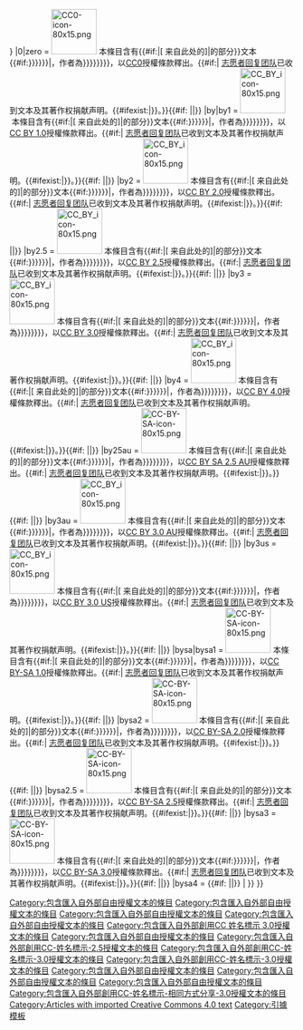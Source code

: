 {{License |text={{#switch:{{{1|{{{cc}}}}}}
|0|zero = [[File:CC0-icon-80x15.png|80px|link=|alt=]]&nbsp;本條目含有{{#if:{{{url|}}}|[{{{url}}} 来自此处的]|的部分}}文本{{#if:{{{2|{{{author|{{{author(s)|}}}}}}}}}|，作者為{{{2|{{{author|{{{author(s)|}}}}}}}}}}}，以<span class=plainlinks>[https://creativecommons.org/publicdomain/zero/1.0/ CC0]</span>授權條款釋出。{{#if:{{{otrs|}}}|&#32;[[WP:志愿者回复团队|志愿者回复团队]]已收到文本及其著作权捐献声明。{{#ifexist:{{TALKPAGENAME}}|{{selfref-inline|&#59;详情请见[[{{TALKPAGENAME}}|討論頁]]}}}}。}}<includeonly>{{#if: {{{demo|}}} ||[[Category:包含匯入自外部自由授權文本的條目]]}}</includeonly>
|by|by1 = [[File:CC BY icon-80x15.png|80px|link=creativecommons:by/1.0/|alt=]]&nbsp;本條目含有{{#if:{{{url|}}}|[{{{url}}} 来自此处的]|的部分}}文本{{#if:{{{2|{{{author|{{{author(s)|}}}}}}}}}|，作者為{{{2|{{{author|{{{author(s)|}}}}}}}}}}}，以[[creativecommons:by/1.0/|CC BY 1.0]]授權條款釋出。{{#if:{{{otrs|}}}|&#32;[[WP:志愿者回复团队|志愿者回复团队]]已收到文本及其著作权捐献声明。{{#ifexist:{{TALKPAGENAME}}|{{selfref-inline|&#59;详情请见[[{{TALKPAGENAME}}|討論頁]]}}}}。}}<includeonly>{{#if: {{{demo|}}} ||[[Category:包含匯入自外部自由授權文本的條目]]}}</includeonly>
|by2 = [[File:CC BY icon-80x15.png|80px|link=creativecommons:by/2.0/|alt=]]&nbsp;本條目含有{{#if:{{{url|}}}|[{{{url}}} 来自此处的]|的部分}}文本{{#if:{{{2|{{{author|{{{author(s)|}}}}}}}}}|，作者為{{{2|{{{author|{{{author(s)|}}}}}}}}}}}，以[[creativecommons:by/2.0/|CC BY 2.0]]授權條款釋出。{{#if:{{{otrs|}}}|&#32;[[WP:志愿者回复团队|志愿者回复团队]]已收到文本及其著作权捐献声明。{{#ifexist:{{TALKPAGENAME}}|{{selfref-inline|&#59;详情请见[[{{TALKPAGENAME}}|討論頁]]}}}}。}}<includeonly>{{#if: {{{demo|}}} ||[[Category:包含匯入自外部自由授權文本的條目]]}}</includeonly>
|by2.5 = [[File:CC BY icon-80x15.png|80px|link=creativecommons:by/2.5/|alt=]]&nbsp;本條目含有{{#if:{{{url|}}}|[{{{url}}} 来自此处的]|的部分}}文本{{#if:{{{2|{{{author|{{{author(s)|}}}}}}}}}|，作者為{{{2|{{{author|{{{author(s)|}}}}}}}}}}}，以[[creativecommons:by/2.5/|CC BY 2.5]]授權條款釋出。{{#if:{{{otrs|}}}|&#32;[[WP:志愿者回复团队|志愿者回复团队]]已收到文本及其著作权捐献声明。{{#ifexist:{{TALKPAGENAME}}|{{selfref-inline|&#59;详情请见[[{{TALKPAGENAME}}|討論頁]]}}}}。}}<includeonly>{{#if: {{{demo|}}} ||[[Category:包含匯入自外部自由授權文本的條目]]}}</includeonly>
|by3 = [[File:CC BY icon-80x15.png|80px|link=creativecommons:by/3.0/|alt=]]&nbsp;本條目含有{{#if:{{{url|}}}|[{{{url}}} 来自此处的]|的部分}}文本{{#if:{{{2|{{{author|{{{author(s)|}}}}}}}}}|，作者為{{{2|{{{author|{{{author(s)|}}}}}}}}}}}，以[[creativecommons:by/3.0/|CC BY 3.0]]授權條款釋出。{{#if:{{{otrs|}}}|&#32;[[WP:志愿者回复团队|志愿者回复团队]]已收到文本及其著作权捐献声明。{{#ifexist:{{TALKPAGENAME}}|{{selfref-inline|&#59;详情请见[[{{TALKPAGENAME}}|討論頁]]}}}}。}}<includeonly>{{#if: {{{demo|}}} ||[[Category:包含匯入自外部創用CC 姓名標示 3.0授權文本的條目]]}}</includeonly>
|by4 = [[File:CC BY icon-80x15.png|80px|link=creativecommons:by/4.0/|alt=]]&nbsp;本條目含有{{#if:{{{url|}}}|[{{{url}}} 来自此处的]|的部分}}文本{{#if:{{{2|{{{author|{{{author(s)|}}}}}}}}}|，作者為{{{2|{{{author|{{{author(s)|}}}}}}}}}}}，以[[creativecommons:by/4.0/|CC BY 4.0]]授權條款釋出。{{#if:{{{otrs|}}}|&#32;[[WP:志愿者回复团队|志愿者回复团队]]已收到文本及其著作权捐献声明。{{#ifexist:{{TALKPAGENAME}}|{{selfref-inline|&#59;详情请见[[{{TALKPAGENAME}}|討論頁]]}}}}。}}<includeonly>{{#if: {{{demo|}}} ||[[Category:包含匯入自外部自由授權文本的條目]]}}</includeonly>
|by25au = [[File:CC-BY-SA-icon-80x15.png|80px|link=creativecommons:by-sa/2.5/au/|alt=]]&nbsp;本條目含有{{#if:{{{url|}}}|[{{{url}}} 来自此处的]|的部分}}文本{{#if:{{{2|{{{author|{{{author(s)|}}}}}}}}}|，作者為{{{2|{{{author|{{{author(s)|}}}}}}}}}}}，以[[creativecommons:by-sa/2.5/au/|CC BY SA 2.5 AU]]授權條款釋出。{{#if:{{{otrs|}}}|&#32;[[WP:志愿者回复团队|志愿者回复团队]]已收到文本及其著作权捐献声明。{{#ifexist:{{TALKPAGENAME}}|{{selfref-inline|&#59; for more information, see he [[{{TALKPAGENAME}}|討論頁]]}}}}。}}<includeonly>{{#if: {{{demo|}}} ||[[Category:包含匯入自外部創用CC-姓名標示-2.5授權文本的條目]]}}</includeonly>
|by3au = [[File:CC BY icon-80x15.png|80px|link=creativecommons:by/3.0/au/|alt=]]&nbsp;本條目含有{{#if:{{{url|}}}|[{{{url}}} 来自此处的]|的部分}}文本{{#if:{{{2|{{{author|{{{author(s)|}}}}}}}}}|，作者為{{{2|{{{author|{{{author(s)|}}}}}}}}}}}，以[[creativecommons:by/3.0/au/|CC BY 3.0 AU]]授權條款釋出。{{#if:{{{otrs|}}}|&#32;[[WP:志愿者回复团队|志愿者回复团队]]已收到文本及其著作权捐献声明。{{#ifexist:{{TALKPAGENAME}}|{{selfref-inline|&#59;详情请见[[{{TALKPAGENAME}}|討論頁]]}}}}。}}<includeonly>{{#if: {{{demo|}}} ||[[Category:包含匯入自外部創用CC-姓名標示-3.0授權文本的條目]]}}</includeonly>
|by3us = [[File:CC BY icon-80x15.png|80px|link=creativecommons:by/3.0/us/|alt=]]&nbsp;本條目含有{{#if:{{{url|}}}|[{{{url}}} 来自此处的]|的部分}}文本{{#if:{{{2|{{{author|{{{author(s)|}}}}}}}}}|，作者為{{{2|{{{author|{{{author(s)|}}}}}}}}}}}，以[[creativecommons:by/3.0/us/|CC BY 3.0 US]]授權條款釋出。{{#if:{{{otrs|}}}|&#32;[[WP:志愿者回复团队|志愿者回复团队]]已收到文本及其著作权捐献声明。{{#ifexist:{{TALKPAGENAME}}|{{selfref-inline|&#59;详情请见[[{{TALKPAGENAME}}|討論頁]]}}}}。}}<includeonly>{{#if: {{{demo|}}} ||[[Category:包含匯入自外部創用CC-姓名標示-3.0授權文本的條目]]}}</includeonly>
|bysa|bysa1 = [[File:CC-BY-SA-icon-80x15.png|80px|link=creativecommons:by-sa/1.0/|alt=]]&nbsp;本條目含有{{#if:{{{url|}}}|[{{{url}}} 来自此处的]|的部分}}文本{{#if:{{{2|{{{author|{{{author(s)|}}}}}}}}}|，作者為{{{2|{{{author|{{{author(s)|}}}}}}}}}}}，以[[creativecommons:by-sa/1.0/|CC BY-SA 1.0]]授權條款釋出。{{#if:{{{otrs|}}}|&#32;[[WP:志愿者回复团队|志愿者回复团队]]已收到文本及其著作权捐献声明。{{#ifexist:{{TALKPAGENAME}}|{{selfref-inline|&#59;详情请见[[{{TALKPAGENAME}}|討論頁]]}}}}。}}<includeonly>{{#if: {{{demo|}}} ||[[Category:包含匯入自外部自由授權文本的條目]]}}</includeonly>
|bysa2 = [[File:CC-BY-SA-icon-80x15.png|80px|link=creativecommons:by-sa/2.0/|alt=]]&nbsp;本條目含有{{#if:{{{url|}}}|[{{{url}}} 来自此处的]|的部分}}文本{{#if:{{{2|{{{author|{{{author(s)|}}}}}}}}}|，作者為{{{2|{{{author|{{{author(s)|}}}}}}}}}}}，以[[creativecommons:by-sa/2.5/|CC BY-SA 2.0]]授權條款釋出。{{#if:{{{otrs|}}}|&#32;[[WP:志愿者回复团队|志愿者回复团队]]已收到文本及其著作权捐献声明。{{#ifexist:{{TALKPAGENAME}}|{{selfref-inline|&#59;详情请见[[{{TALKPAGENAME}}|討論頁]]}}}}。}}<includeonly>{{#if: {{{demo|}}} ||[[Category:包含匯入自外部自由授權文本的條目]]}}</includeonly>
|bysa2.5 = [[File:CC-BY-SA-icon-80x15.png|80px|link=creativecommons:by-sa/2.5/|alt=]]&nbsp;本條目含有{{#if:{{{url|}}}|[{{{url}}} 来自此处的]|的部分}}文本{{#if:{{{2|{{{author|{{{author(s)|}}}}}}}}}|，作者為{{{2|{{{author|{{{author(s)|}}}}}}}}}}}，以[[creativecommons:by-sa/2.5/|CC BY-SA 2.5]]授權條款釋出。{{#if:{{{otrs|}}}|&#32;[[WP:志愿者回复团队|志愿者回复团队]]已收到文本及其著作权捐献声明。{{#ifexist:{{TALKPAGENAME}}|{{selfref-inline|&#59;详情请见[[{{TALKPAGENAME}}|討論頁]]}}}}。}}<includeonly>{{#if: {{{demo|}}} ||[[Category:包含匯入自外部自由授權文本的條目]]}}</includeonly>
|bysa3 = [[File:CC-BY-SA-icon-80x15.png|80px|link=creativecommons:by-sa/3.0/|alt=]]&nbsp;本條目含有{{#if:{{{url|}}}|[{{{url}}} 来自此处的]|的部分}}文本{{#if:{{{2|{{{author|{{{author(s)|}}}}}}}}}|，作者為{{{2|{{{author|{{{author(s)|}}}}}}}}}}}，以[[creativecommons:by-sa/3.0/|CC BY-SA 3.0]]授權條款釋出。{{#if:{{{otrs|}}}|&#32;[[WP:志愿者回复团队|志愿者回复团队]]已收到文本及其著作权捐献声明。{{#ifexist:{{TALKPAGENAME}}|{{selfref-inline|&#59;详情请见[[{{TALKPAGENAME}}|討論頁]]}}}}。}}<includeonly>{{#if: {{{demo|}}} ||[[Category:包含匯入自外部創用CC-姓名標示-相同方式分享-3.0授權文本的條目]]}}</includeonly>
|bysa4 = {{Error|[[File:CC-BY-SA-icon-80x15.png|80px|link=|alt=]]&nbsp;此文本以[[creativecommons:by-sa/4.0/|CC BY-SA 4.0]]釋出，與维基百科的條款[[WP:COMPLIC|無法-{zh-tw:相容;zh-hans:兼容;}-]]，因此不可自由复制入条目中。}}<includeonly>{{#if: {{{demo|}}} ||[[Category:Articles with imported Creative Commons 4.0 text]]}}</includeonly>
|{{Error|署名错误：cc参数中没有填写所使用的[[Wikipedia:文件版权标志/自由授權|CC授權條款]]。参见[[:Template:CC-notice]]给出的可用授权列表。|image=|layout={{CC-Layout}} |cc-pd-mark= }}
}}
}}<noinclude>
{{documentation}}

[[Category:引據模板]]
</noinclude>